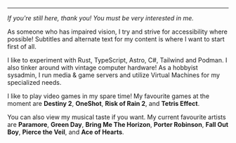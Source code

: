 
<summary class="flex flex-col gap-6 pt-5">
<hr class="text-ctp-mauve dark:text-ctp-pink" />

_If you're still here, thank you! You must be very interested in me._

As someone who has impaired vision, I try and strive for accessibility where possible! Subtitles and alternate text for
my content is where I want to start first of all.

I like to experiment with Rust, TypeScript, Astro, C#, Tailwind and Podman. I also tinker around with vintage computer
hardware! As a hobbyist sysadmin, I run media & game servers and utilize Virtual Machines for my specialized needs.

I like to play video games in my spare time! My favourite games at the moment are **Destiny 2**, **OneShot**, **Risk of
Rain 2**, and **Tetris Effect**.

You can also view <Link href="/fm" title="Last.fm page">my musical taste</Link> if you want. My current favourite
artists are **Paramore**, **Green Day**, **Bring Me The Horizon**, **Porter Robinson**, **Fall Out Boy**, **Pierce the
Veil**, and **Ace of Hearts**.

</summary>
